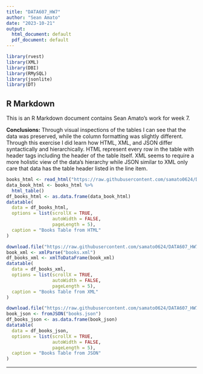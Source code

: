 ---
title: "DATA607_HW7"
author: "Sean Amato"
date: "2023-10-21"
output:
  html_document: default
  pdf_document: default
---

```{r setup, include=FALSE}
library(rvest)
library(XML)
library(DBI)
library(RMySQL)
library(jsonlite)
library(DT)
```

## R Markdown

This is an R Markdown document contains Sean Amato's work for week 7.


**Conclusions:** Through visual inspections of the tables I can see that the data was preserved, while the column formatting was slightly different. Through this exercise I did learn how HTML, XML, and JSON differ syntactically and hierarchically. HTML represent every row in the table with header tags including the header of the table itself. XML seems to require a more holistic view of the data's hierarchy while JSON similar to XML only care that data has the table header listed in the line item.

```{r cars}
books_html <- read_html("https://raw.githubusercontent.com/samato0624/DATA607_HW7/main/books.html")
data_book_html <- books_html %>%
  html_table()
df_books_html <- as.data.frame(data_book_html)
datatable(
  data = df_books_html,  
  options = list(scrollX = TRUE, 
                 autoWidth = FALSE, 
                 pageLength = 5),
  caption = "Books Table from HTML"
)
```

```{r}
download.file("https://raw.githubusercontent.com/samato0624/DATA607_HW7/main/books.xml", "books.xml")
book_xml <- xmlParse("books.xml")
df_books_xml <- xmlToDataFrame(book_xml)
datatable(
  data = df_books_xml,  
  options = list(scrollX = TRUE, 
                 autoWidth = FALSE, 
                 pageLength = 5),
  caption = "Books Table from XML"
)
```

```{r}
download.file("https://raw.githubusercontent.com/samato0624/DATA607_HW7/main/books.json", "books.json")
book_json <- fromJSON("books.json")
df_books_json <- as.data.frame(book_json)
datatable(
  data = df_books_json,  
  options = list(scrollX = TRUE, 
                 autoWidth = FALSE, 
                 pageLength = 5),
  caption = "Books Table from JSON"
)
```



*****